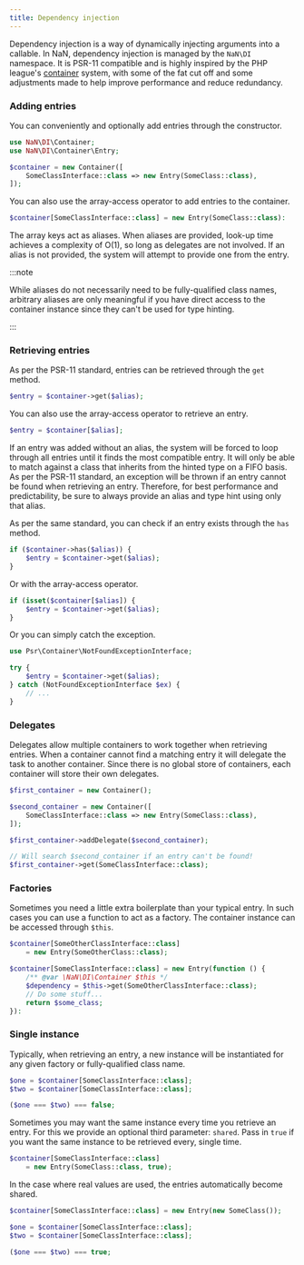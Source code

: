 ```yaml
---
title: Dependency injection
---
```


Dependency injection is a way of dynamically injecting arguments into a callable.
In NaN, dependency injection is managed by the `NaN\DI` namespace.
It is PSR-11 compatible and is highly inspired by the PHP league's [container](https://container.thephpleague.com/4.x/) system,
	with some of the fat cut off and some adjustments made to help improve performance and reduce redundancy.

### Adding entries

You can conveniently and optionally add entries through the constructor.

```php
use NaN\DI\Container;
use NaN\DI\Container\Entry;

$container = new Container([
	SomeClassInterface::class => new Entry(SomeClass::class),
]);
```

You can also use the array-access operator to add entries to the container.

```php
$container[SomeClassInterface::class] = new Entry(SomeClass::class):
```

The array keys act as aliases.
When aliases are provided, look-up time achieves a complexity of O(1), so long as delegates are not involved.
If an alias is not provided, the system will attempt to provide one from the entry.

:::note

While aliases do not necessarily need to be fully-qualified class names,
	arbitrary aliases are only meaningful if you have direct access to the container instance since they can't be used for type hinting.

:::

### Retrieving entries

As per the PSR-11 standard, entries can be retrieved through the `get` method.

```php
$entry = $container->get($alias);
```

You can also use the array-access operator to retrieve an entry.

```php
$entry = $container[$alias];
```

If an entry was added without an alias, the system will be forced to loop through all entries until it finds the most compatible entry.
It will only be able to match against a class that inherits from the hinted type on a FIFO basis.
As per the PSR-11 standard, an exception will be thrown if an entry cannot be found when retrieving an entry.
Therefore, for best performance and predictability, be sure to always provide an alias and type hint using only that alias.

As per the same standard, you can check if an entry exists through the `has` method.

```php
if ($container->has($alias)) {
	$entry = $container->get($alias);
}
```

Or with the array-access operator.

```php
if (isset($container[$alias]) {
	$entry = $container->get($alias);
}
```

Or you can simply catch the exception.

```php
use Psr\Container\NotFoundExceptionInterface;

try {
	$entry = $container->get($alias);
} catch (NotFoundExceptionInterface $ex) {
	// ...
}
```

### Delegates

Delegates allow multiple containers to work together when retrieving entries.
When a container cannot find a matching entry it will delegate the task to another container.
Since there is no global store of containers, each container will store their own delegates.

```php
$first_container = new Container();

$second_container = new Container([
	SomeClassInterface::class => new Entry(SomeClass::class),
]);

$first_container->addDelegate($second_container);

// Will search $second_container if an entry can't be found!
$first_container->get(SomeClassInterface::class);
```

### Factories

Sometimes you need a little extra boilerplate than your typical entry.
In such cases you can use a function to act as a factory.
The container instance can be accessed through `$this`.

```php
$container[SomeOtherClassInterface::class]
	= new Entry(SomeOtherClass::class);

$container[SomeClassInterface::class] = new Entry(function () {
	/** @var \NaN\DI\Container $this */
	$dependency = $this->get(SomeOtherClassInterface::class);
	// Do some stuff...
	return $some_class;
}):
```

### Single instance

Typically, when retrieving an entry, a new instance will be instantiated for any given factory or fully-qualified class name.

```php
$one = $container[SomeClassInterface::class];
$two = $container[SomeClassInterface::class];

($one === $two) === false;
```

Sometimes you may want the same instance every time you retrieve an entry.
For this we provide an optional third parameter: `shared`.
Pass in `true` if you want the same instance to be retrieved every, single time.

```php
$container[SomeClassInterface::class]
	= new Entry(SomeClass::class, true);
```

In the case where real values are used, the entries automatically become shared.

```php
$container[SomeClassInterface::class] = new Entry(new SomeClass());

$one = $container[SomeClassInterface::class];
$two = $container[SomeClassInterface::class];

($one === $two) === true;
```
